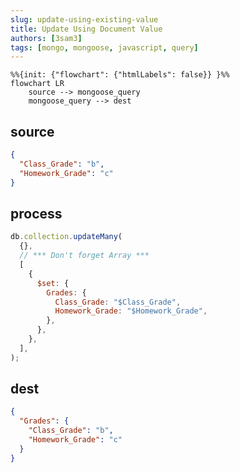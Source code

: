 ```yaml
---
slug: update-using-existing-value
title: Update Using Document Value
authors: [3sam3]
tags: [mongo, mongoose, javascript, query]
---
```


```mermaid
%%{init: {"flowchart": {"htmlLabels": false}} }%%
flowchart LR
    source --> mongoose_query
    mongoose_query --> dest

```

## source

```json showLineNumbers
{
  "Class_Grade": "b",
  "Homework_Grade": "c"
}
```

## process

```js showLineNumbers {4-13}
db.collection.updateMany(
  {},
  // *** Don't forget Array ***
  [
    {
      $set: {
        Grades: {
          Class_Grade: "$Class_Grade",
          Homework_Grade: "$Homework_Grade",
        },
      },
    },
  ],
);
```

## dest

```json showLineNumbers {2}
{
  "Grades": {
    "Class_Grade": "b",
    "Homework_Grade": "c"
  }
}
```
